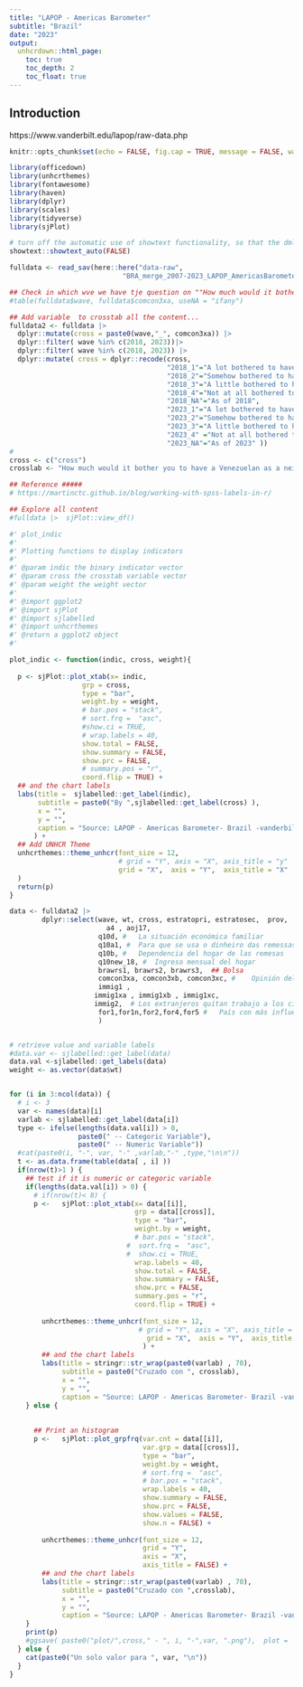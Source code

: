 ```yaml
---
title: "LAPOP - Americas Barometer"
subtitle: "Brazil"
date: "2023"
output:
  unhcrdown::html_page:
    toc: true
    toc_depth: 2
    toc_float: true
---
```






## Introduction

:::{.lead}

https://www.vanderbilt.edu/lapop/raw-data.php
:::

```r
knitr::opts_chunk$set(echo = FALSE, fig.cap = TRUE, message = FALSE, warning = FALSE, fig.height = 8, fig.width = 9) 
```

```r
library(officedown)
library(unhcrthemes)
library(fontawesome)
library(haven)
library(dplyr)
library(scales)
library(tidyverse)
library(sjPlot)

# turn off the automatic use of showtext functionality, so that the dml function can works properly
showtext::showtext_auto(FALSE)

fulldata <- read_sav(here::here("data-raw",
                            "BRA_merge_2007-2023_LAPOP_AmericasBarometer_v1.0_w.sav"))
```

```r

## Check in which wve we have tje question on ""How much would it bother you to have a Venezuelan as a neighbor? "
#table(fulldata$wave, fulldata$comcon3xa, useNA = "ifany")
```


```r
## Add variable  to crosstab all the content... 
fulldata2 <- fulldata |>
  dplyr::mutate(cross = paste0(wave,"_", comcon3xa)) |>
  dplyr::filter( wave %in% c(2018, 2023))|>
  dplyr::filter( wave %in% c(2018, 2023)) |>
  dplyr::mutate( cross = dplyr::recode(cross,
                                       "2018_1"="A lot bothered to have a Venezuelan as a neighbor (2018)",
                                       "2018_2"="Somehow bothered to have a Venezuelan as a neighbor (2018)",
                                       "2018_3"="A little bothered to have a Venezuelan as a neighbor (2018)", 
                                       "2018_4"="Not at all bothered to have a Venezuelan as a neighbor (2018)",
                                       "2018_NA"="As of 2018", 
                                       "2023_1"="A lot bothered to have a Venezuelan as a neighbor (2023)", 
                                       "2023_2"="Somehow bothered to have a Venezuelan as a neighbor (2023)",
                                       "2023_3"="A little bothered to have a Venezuelan as a neighbor (2023)",
                                       "2023_4" ="Not at all bothered to have a Venezuelan as a neighbor (2023)",
                                       "2023_NA"="As of 2023" ))
# 
cross <- c("cross")
crosslab <- "How much would it bother you to have a Venezuelan as a neighbor? "

## Reference #####
# https://martinctc.github.io/blog/working-with-spss-labels-in-r/

```

```r
## Explore all content
#fulldata |>  sjPlot::view_df()
```




    
```r
#' plot_indic
#' 
#' Plotting functions to display indicators
#' 
#' @param indic the binary indicator vector
#' @param cross the crosstab variable vector
#' @param weight the weight vector
#' 
#' @import ggplot2
#' @import sjPlot
#' @import sjlabelled
#' @import unhcrthemes
#' @return a ggplot2 object
#' 

plot_indic <- function(indic, cross, weight){
  
  p <- sjPlot::plot_xtab(x= indic,
                  grp = cross,
                  type = "bar",
                  weight.by = weight,
                  # bar.pos = "stack",
                  # sort.frq =  "asc",
                  #show.ci = TRUE,
                  # wrap.labels = 40,
                  show.total = FALSE,
                  show.summary = FALSE,
                  show.prc = FALSE,
                  # summary.pos = "r",
                  coord.flip = TRUE) + 
  ## and the chart labels
  labs(title =  sjlabelled::get_label(indic),
       subtitle = paste0("By ",sjlabelled::get_label(cross) ),
       x = "",
       y = "",
       caption = "Source: LAPOP - Americas Barometer- Brazil -vanderbilt.edu"
      ) +
  ## Add UNHCR Theme
  unhcrthemes::theme_unhcr(font_size = 12,
                           # grid = "Y", axis = "X", axis_title = "y"
                           grid = "X",  axis = "Y",  axis_title = "X"
  ) 
  return(p)  
}
```


 
```r

data <- fulldata2 |>
        dplyr::select(wave, wt, cross, estratopri, estratosec, 	prov, 	tamano,  q1tc_r, q2,
                    	a4 , aoj17,  
                      q10d, # 	La situación económica familiar 
                      q10a1, # 	Para que se usa o dinheiro das remessas? 
                      q10b, # 	Dependencia del hogar de las remesas 
                      q10new_18, # 	Ingreso mensual del hogar 
                      brawrs1, brawrs2, brawrs3,  ## Bolsa
                      comcon3xa, comcon3xb, comcon3xc, # 	Opinión del vecino venezolano  
                      immig1 ,
                     immig1xa , immig1xb , immig1xc, 	
                     immig2,  #	Los extranjeros quitan trabajo a los ciudadanos o hacen trabajos no deseados 
                      for1,for1n,for2,for4,for5 # 	País con más influencia en la región 
                      )


# retrieve value and variable labels
#data.var <- sjlabelled::get_label(data)
data.val <-sjlabelled::get_labels(data)
weight <- as.vector(data$wt)


for (i in 3:ncol(data)) {
  # i <- 3
  var <- names(data)[i]
  varlab <- sjlabelled::get_label(data[i])
  type <- ifelse(lengths(data.val[i]) > 0, 
                 paste0(" -- Categoric Variable"), 
                 paste0(" -- Numeric Variable"))
  #cat(paste0(i, "-", var, "-" ,varlab,"-" ,type,"\n\n"))
  t <- as.data.frame(table(data[ , i] ))
  if(nrow(t)>1 ) {
    ## test if it is numeric or categoric variable
    if(lengths(data.val[i]) > 0) {
      # if(nrow(t)< 8) {
      p <-   sjPlot::plot_xtab(x= data[[i]],
                               grp = data[[cross]],
                               type = "bar",
                               weight.by = weight,
                               # bar.pos = "stack",
                             #  sort.frq =  "asc",
                             #  show.ci = TRUE,
                               wrap.labels = 40,
                               show.total = FALSE,
                               show.summary = FALSE,
                               show.prc = FALSE,
                               summary.pos = "r",
                               coord.flip = TRUE) +
        
        unhcrthemes::theme_unhcr(font_size = 12,
                                # grid = "Y", axis = "X", axis_title = "y"
                                  grid = "X",  axis = "Y",  axis_title = "X"
                                 ) + 
        ## and the chart labels
        labs(title = stringr::str_wrap(paste0(varlab) , 70),
             subtitle = paste0("Cruzado con ", crosslab),
             x = "",
             y = "",
             caption = "Source: LAPOP - Americas Barometer- Brazil -vanderbilt.edu")
    } else {
      
      
      ## Print an histogram
      p <-   sjPlot::plot_grpfrq(var.cnt = data[[i]],
                                 var.grp = data[[cross]],
                                 type = "bar",
                                 weight.by = weight,
                                 # sort.frq =  "asc",
                                 # bar.pos = "stack",
                                 wrap.labels = 40,
                                 show.summary = FALSE,
                                 show.prc = FALSE,
                                 show.values = FALSE,
                                 show.n = FALSE) +
        
        unhcrthemes::theme_unhcr(font_size = 12,
                                 grid = "Y", 
                                 axis = "X", 
                                 axis_title = FALSE) + 
        ## and the chart labels
        labs(title = stringr::str_wrap(paste0(varlab) , 70),
             subtitle = paste0("Cruzado con ",crosslab),
             x = "",
             y = "",
             caption = "Source: LAPOP - Americas Barometer- Brazil -vanderbilt.edu")
    }
    print(p)
    #ggsave( paste0("plot/",cross," - ", i, "-",var, ".png"),  plot =  p, device = "png", width = 24, height = 16, units = "cm")
  } else {
    cat(paste0("Un solo valor para ", var, "\n"))
  }
}

```